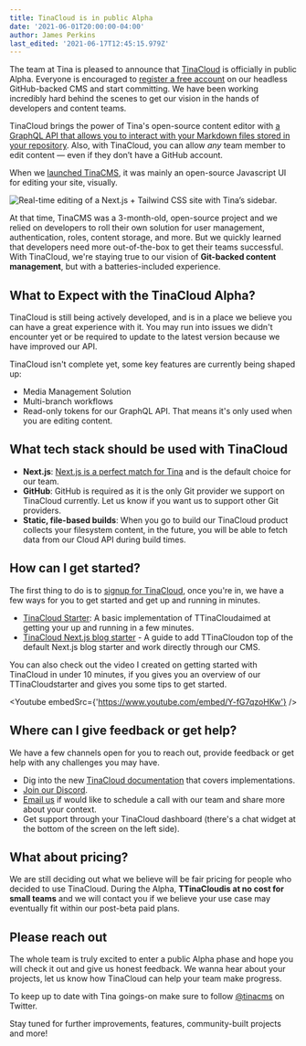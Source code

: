```yaml
---
title: TinaCloud is in public Alpha
date: '2021-06-01T20:00:00-04:00'
author: James Perkins
last_edited: '2021-06-17T12:45:15.979Z'
---
```


The team at Tina is pleased to announce that [TinaCloud](/) is officially in public Alpha. Everyone is encouraged to [register a free account](https://app.tina.io/register) on our headless GitHub-backed CMS and start committing. We have been working incredibly hard behind the scenes to get our vision in the hands of developers and content teams.

TinaCloud brings the power of Tina's open-source content editor with [a GraphQL API that allows you to interact with your Markdown files stored in your repository](/blog/using-graphql-with-the-filesystem/). Also, with TinaCloud, you can allow _any_ team member to edit content — even if they don’t have a GitHub account.

When we [launched TinaCMS](https://www.youtube.com/watch?v=iPDCmbaEF0Y), it was mainly an open-source Javascript UI for editing your site, visually.

![Real-time editing of a Next.js + Tailwind CSS site with Tina’s sidebar.](https://res.cloudinary.com/forestry-demo/image/upload/v1619023278/tina-cms-visual-editing.gif 'Real-time editing of a Next.js + Tailwind CSS site with Tina’s sidebar.')

At that time, TinaCMS was a 3-month-old, open-source project and we relied on developers to roll their own solution for user management, authentication, roles, content storage, and more. But we quickly learned that developers need more out-of-the-box to get their teams successful. With TinaCloud, we're staying true to our vision of **Git-backed content management**, but with a batteries-included experience.

## What to Expect with the TinaCloud Alpha?

TinaCloud is still being actively developed, and is in a place we believe you can have a great experience with it. You may run into issues we didn't encounter yet or be required to update to the latest version because we have improved our API.

TinaCloud isn't complete yet, some key features are currently being shaped up:

- Media Management Solution
- Multi-branch workflows
- Read-only tokens for our GraphQL API. That means it's only used when you are editing content.

## What tech stack should be used with TinaCloud

- **Next.js**: [Next.js is a perfect match for Tina](/blog/tina-cloud-and-nextjs-the-perfect-match/) and is the default choice for our team.
- **GitHub**: GitHub is required as it is the only Git provider we support on TinaCloud currently. Let us know if you want us to support other Git providers.
- **Static, file-based builds**: When you go to build our TinaCloud product collects your filesystem content, in the future, you will be able to fetch data from our Cloud API during build times.

## How can I get started?

The first thing to do is to [signup for TinaCloud](https://app.tina.io/register), once you're in, we have a few ways for you to get started and get up and running in minutes.

- [TinaCloud Starter](https://github.com/tinacms/tina-cloud-starter): A basic implementation of TTinaCloudaimed at getting your up and running in a few minutes.
- [TinaCloud Next.js blog starter](/guides/tina-cloud/existing-site/overview/) - A guide to add TTinaCloudon top of the default Next.js blog starter and work directly through our CMS.

You can also check out the video I created on getting started with TinaCloud in under 10 minutes, if you gives you an overview of our TTinaCloudstarter and gives you some tips to get started.

<Youtube embedSrc={'https://www.youtube.com/embed/Y-fG7qzoHKw'} />

## Where can I give feedback or get help?

We have a few channels open for you to reach out, provide feedback or get help with any challenges you may have.

- Dig into the new [TinaCloud documentation](/docs/tina-cloud/) that covers implementations.
- [Join our Discord](https://discord.gg/zumN63Ybpf).
- [Email us](mailto:support@tina.io) if would like to schedule a call with our team and share more about your context.
- Get support through your TinaCloud dashboard (there's a chat widget at the bottom of the screen on the left side).

## What about pricing?

We are still deciding out what we believe will be fair pricing for people who decided to use TinaCloud. During the Alpha, **TTinaCloudis at no cost for small teams** and we will contact you if we believe your use case may eventually fit within our post-beta paid plans.

## Please reach out

The whole team is truly excited to enter a public Alpha phase and hope you will check it out and give us honest feedback. We wanna hear about your projects, let us know how TinaCloud can help your team make progress.

To keep up to date with Tina goings-on make sure to follow [@tinacms](https://twitter.com/tinacms) on Twitter.

Stay tuned for further improvements, features, community-built projects and more!
